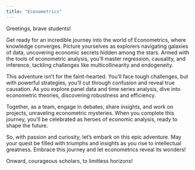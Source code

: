 ```yaml
---
title: "Econometrics"
---
```


Greetings, brave students!

Get ready for an incredible journey into the world of Econometrics, where knowledge converges. Picture yourselves as explorers navigating galaxies of data, uncovering economic secrets hidden among the stars. Armed with the tools of econometric analysis, you'll master regression, causality, and inference, tackling challenges like multicollinearity and endogeneity.

This adventure isn't for the faint-hearted. You'll face tough challenges, but with powerful strategies, you'll cut through confusion and reveal true causation. As you explore panel data and time series analysis, dive into econometric theories, discovering robustness and efficiency.

Together, as a team, engage in debates, share insights, and work on projects, unraveling econometric mysteries. When you complete this journey, you'll be celebrated as heroes of economic analysis, ready to shape the future.

So, with passion and curiosity, let's embark on this epic adventure. May your quest be filled with triumphs and insights as you rise to intellectual greatness. Embrace this journey and let econometrics reveal its wonders!

Onward, courageous scholars, to limitless horizons!

